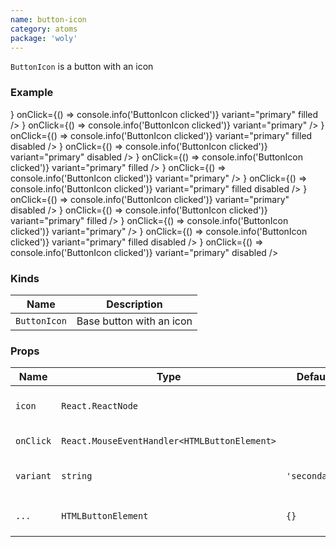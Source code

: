 ```yaml
---
name: button-icon
category: atoms
package: 'woly'
---
```



`ButtonIcon` is a button with an icon

### Example

<Playground>
  <block.N>
    <ButtonIcon
      icon={<SearchIcon />}
      onClick={() => console.info('ButtonIcon clicked')}
      variant="primary"
      filled
    />
  </block.N>
  <block.N>
    <ButtonIcon
      icon={<OpenedEyeIcon />}
      onClick={() => console.info('ButtonIcon clicked')}
      variant="primary"
    />
  </block.N>
  <block.N>
    <ButtonIcon
      icon={<SearchIcon />}
      onClick={() => console.info('ButtonIcon clicked')}
      variant="primary"
      filled
      disabled
    />
  </block.N>
  <block.N>
    <ButtonIcon
      icon={<OpenedEyeIcon />}
      onClick={() => console.info('ButtonIcon clicked')}
      variant="primary"
      disabled
    />
  </block.N>
  <block.XS>
    <ButtonIcon
      icon={<SearchIcon />}
      onClick={() => console.info('ButtonIcon clicked')}
      variant="primary"
      filled
    />
  </block.XS>
  <block.XS>
    <ButtonIcon
      icon={<OpenedEyeIcon />}
      onClick={() => console.info('ButtonIcon clicked')}
      variant="primary"
    />
  </block.XS>
  <block.XS>
    <ButtonIcon
      icon={<SearchIcon />}
      onClick={() => console.info('ButtonIcon clicked')}
      variant="primary"
      filled
      disabled
    />
  </block.XS>
  <block.XS>
    <ButtonIcon
      icon={<OpenedEyeIcon />}
      onClick={() => console.info('ButtonIcon clicked')}
      variant="primary"
      disabled
    />
  </block.XS>
  <block.S>
    <ButtonIcon
      icon={<SearchIcon />}
      onClick={() => console.info('ButtonIcon clicked')}
      variant="primary"
      filled
    />
  </block.S>
  <block.S>
    <ButtonIcon
      icon={<OpenedEyeIcon />}
      onClick={() => console.info('ButtonIcon clicked')}
      variant="primary"
    />
  </block.S>
  <block.S>
    <ButtonIcon
      icon={<SearchIcon />}
      onClick={() => console.info('ButtonIcon clicked')}
      variant="primary"
      filled
      disabled
    />
  </block.S>
  <block.S>
    <ButtonIcon
      icon={<OpenedEyeIcon />}
      onClick={() => console.info('ButtonIcon clicked')}
      variant="primary"
      disabled
    />
  </block.S>
</Playground>

### Kinds

| Name         | Description              |
| ------------ | ------------------------ |
| `ButtonIcon` | Base button with an icon |

### Props

| Name      | Type                                         | Default       | Description                                        |
| --------- | -------------------------------------------- | --------------| -------------------------------------------------- |
| `icon`    | `React.ReactNode`                            |               | Set the icon component inside the button           |
| `onClick` | `React.MouseEventHandler<HTMLButtonElement>` |               | Callback when button clicked                       |
| `variant` | `string`                                     | `'secondary'` | Variant prop to style ButtonIcon component         |
| `...`     | `HTMLButtonElement`                          | `{}`          | Other props are inherited from `HTMLButtonElement` |
